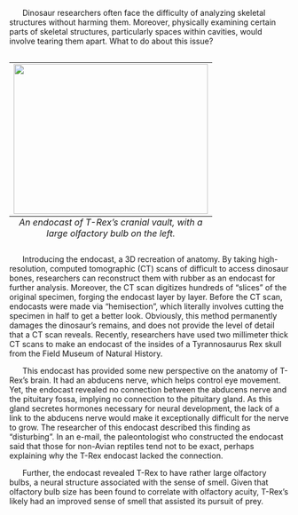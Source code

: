 &nbsp;&nbsp;&nbsp;&nbsp;&nbsp; Dinosaur researchers often face the difficulty of analyzing skeletal structures without harming them. Moreover, physically examining certain parts of skeletal structures, particularly spaces within cavities, would involve tearing them apart. What to do about this issue?

<table class="image" align = "right" >
<caption align="bottom"><i>An endocast of T-Rex's cranial vault, with a large olfactory bulb on the left.</i></caption>
<tr><td><img src="http://upload.wikimedia.org/wikipedia/commons/b/be/Tyrannosaurus_brain_aus.jpg" width="350" height="270" ></td></tr>
</table>

&nbsp;&nbsp;&nbsp;&nbsp;&nbsp; Introducing the endocast, a 3D recreation of anatomy. By taking high-resolution, computed tomographic (CT) scans of difficult to access dinosaur bones, researchers can reconstruct them with rubber as an endocast for further analysis. Moreover, the CT scan digitizes hundreds of “slices” of the original specimen, forging the endocast layer by layer. Before the CT scan, endocasts were made via “hemisection”, which literally involves cutting the specimen in half to get a better look. Obviously, this method permanently damages the dinosaur’s remains, and does not provide the level of detail that a CT scan reveals. Recently, researchers have used two millimeter thick CT scans to make an endocast of the insides of a Tyrannosaurus Rex skull from the Field Museum of Natural History. 

&nbsp;&nbsp;&nbsp;&nbsp;&nbsp; This endocast has provided some new perspective on the anatomy of T-Rex’s brain. It had an abducens nerve, which helps control eye movement. Yet, the endocast revealed no connection between the abducens nerve and the pituitary fossa, implying no connection to the pituitary gland. As this gland secretes hormones necessary for neural development, the lack of a link to the abducens nerve would make it exceptionally difficult for the nerve to grow. The researcher of this endocast described this finding as “disturbing”. In an e-mail, the paleontologist who constructed the endocast said that those for non-Avian reptiles tend not to be exact, perhaps explaining why the T-Rex endocast lacked the connection.

&nbsp;&nbsp;&nbsp;&nbsp;&nbsp; Further, the endocast revealed T-Rex to have rather large olfactory bulbs, a neural structure associated with the sense of smell. Given that olfactory bulb size has been found to correlate with olfactory acuity, T-Rex’s likely had an improved sense of smell that assisted its pursuit of prey.

